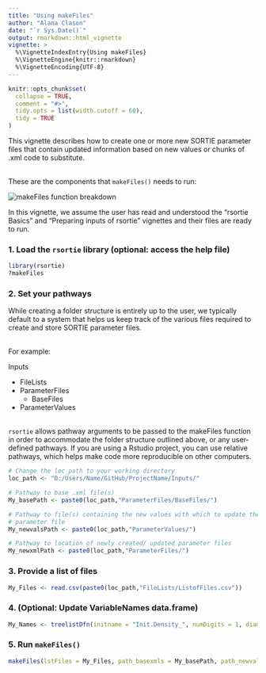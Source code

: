 ```yaml
---
title: "Using makeFiles"
author: "Alana Clason"
date: "`r Sys.Date()`"
output: rmarkdown::html_vignette
vignette: >
  %\VignetteIndexEntry{Using makeFiles}
  %\VignetteEngine{knitr::rmarkdown}
  %\VignetteEncoding{UTF-8}
---
```


```r
knitr::opts_chunk$set(
  collapse = TRUE,
  comment = "#>",
  tidy.opts = list(width.cutoff = 60), 
  tidy = TRUE
)
```

This vignette describes how to create one or more new SORTIE parameter files that contain updated information based on new values or chunks of .xml code to substitute.  
<br>  

These are the components that `makeFiles()` needs to run:

![makeFiles function breakdown](makeFiles_schematic.jpg)
<br>  
  
In this vignette, we assume the user has read and understood the "rsortie Basics" and "Preparing inputs of rsortie" vignettes and their files are ready to run.

### 1. Load the `rsortie` library (optional: access the help file)

```r
library(rsortie)
?makeFiles
```


### 2. Set your pathways

While creating a folder structure is entirely up to the user, we typically default to a system that helps us keep track of the various files required to create and store SORTIE parameter files.  
<br>  

For example:

Inputs  
  
* FileLists  
* ParameterFiles  
    * BaseFiles  
* ParameterValues  
<br>  

`rsortie` allows pathway arguments to be passed to the makeFiles function in order to accommodate the folder structure outlined above, or any user-defined pathways. If you are using a Rstudio project, you can use relative pathways, which helps make code more reproducible on other computers.

```r
# Change the loc_path to your working directory
loc_path <- "D:/Users/Name/GitHub/ProjectName/Inputs/" 

# Pathway to base .xml file(s)
My_basePath <- paste0(loc_path,"ParameterFiles/BaseFiles/")

# Pathway to file(s) containing the new values with which to update the base 
# parameter file
My_newvalsPath <- paste0(loc_path,"ParameterValues/")

# Pathway to location of newly created/ updated parameter files
My_newxmlPath <- paste0(loc_path,"ParameterFiles/")
```


### 3. Provide a list of files
```r
My_Files <- read.csv(paste0(loc_path,"FileLists/ListofFiles.csv"))
```

### 4. (Optional: Update VariableNames data.frame)
```r
My_Names <- treelistDfn(initname = "Init.Density_", numDigits = 1, diamMin = 1.5, diamMax = 100, diamInc = 1.5)

```

### 5. Run `makeFiles()`
```r
makeFiles(lstFiles = My_Files, path_basexmls = My_basePath, path_newvals = My_newvalsPath, path_newxmls = My_newxmlPath, variable_names = My_Names)
```


